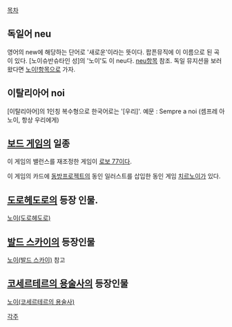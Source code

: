 [[목차]]

== 독일어 neu ==
영어의 new에 해당하는 단어로 '새로운'이라는 뜻이다. 팝픈뮤직에 이 이름으로 된 곡이 있다. [노이슈반슈타인 성]의 '노이'도 이 neu다. [[neu]]항목 참조. 독일 뮤지션을 보러왔다면 [[노이!]]항목으로 가자.

== 이탈리아어 noi ==
[이탈리아어]의 1인칭 복수형으로 한국어로는 '[우리]'. 
예문 : Sempre a noi (셈프레 아 노이, 항상 우리에게)

== [[보드 게임]]의 일종 ==
이 게임의 밸런스를 재조정한 게임이 [[로보 77]]이다.

이 게임의 카드에 [[동방프로젝트]]의 동인 일러스트를 삽입한 동인 게임 [[치르노이]]가 있다.

== [[도로헤도로]]의 등장 인물. ==
[[노이(도로헤도로)]]

== [[발드 스카이]]의 등장인물 ==
[[노이(발드 스카이)]] 참고

== [[코세르테르의 용술사]]의 등장인물 ==
[[노이(코세르테르의 용술사)]] 

[[각주]]
